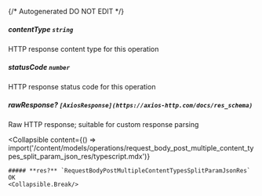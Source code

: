 {/* Autogenerated DO NOT EDIT  */}

##### **contentType** `string`
HTTP response content type for this operation

##### **statusCode** `number`
HTTP response status code for this operation

##### **rawResponse?** `[AxiosResponse](https://axios-http.com/docs/res_schema)`
Raw HTTP response; suitable for custom response parsing

<Collapsible
    content={() => import('/content/models/operations/request_body_post_multiple_content_types_split_param_json_res/typescript.mdx')}
>
    ##### **res?** `RequestBodyPostMultipleContentTypesSplitParamJsonRes`
    OK
    <Collapsible.Break/>
</Collapsible>


